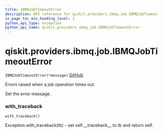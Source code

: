 ```yaml
---
title: IBMQJobTimeoutError
description: API reference for qiskit.providers.ibmq.job.IBMQJobTimeoutError
in_page_toc_min_heading_level: 1
python_api_type: exception
python_api_name: qiskit.providers.ibmq.job.IBMQJobTimeoutError
---
```


<span id="qiskit-providers-ibmq-job-ibmqjobtimeouterror" />

# qiskit.providers.ibmq.job.IBMQJobTimeoutError

<span id="qiskit.providers.ibmq.job.IBMQJobTimeoutError" />

`IBMQJobTimeoutError(*message)` [GitHub](https://github.com/qiskit/qiskit-ibmq-provider/tree/stable/0.12/qiskit/providers/ibmq/job/exceptions.py "view source code")

Errors raised when a job operation times out.

Set the error message.

### with\_traceback

<span id="qiskit.providers.ibmq.job.IBMQJobTimeoutError.with_traceback" />

`with_traceback()`

Exception.with\_traceback(tb) – set self.\_\_traceback\_\_ to tb and return self.

